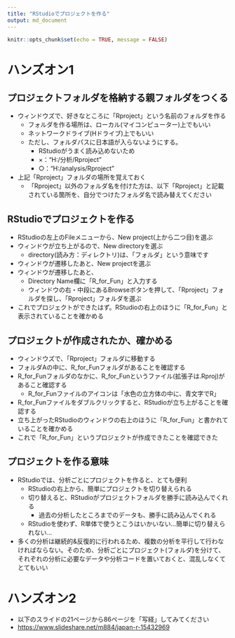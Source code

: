 ---
title: "RStudioでプロジェクトを作る"
output: md_document
---

```{r setup, include=FALSE}
knitr::opts_chunk$set(echo = TRUE, message = FALSE)
```

# ハンズオン1

## プロジェクトフォルダを格納する親フォルダをつくる
- ウィンドウズで、好きなところに「Rproject」という名前のフォルダを作る
    - フォルダを作る場所は、ローカル(マイコンピューター)上でもいい
    - ネットワークドライブ(Hドライブ)上でもいい
    - ただし、フォルダパスに日本語が入らないようにする。
        - RStudioがうまく読み込めないため
        - ×："H:/分析/Rproject"
        - ○："H:/analysis/Rproject"
- 上記「Rproject」フォルダの場所を覚えておく
    - 「Rproject」以外のフォルダ名を付けた方は、以下「Rproject」と記載されている箇所を、自分でつけたフォルダ名で読み替えてください

## RStudioでプロジェクトを作る
- RStudioの左上のFileメニューから、New project(上から二つ目)を選ぶ
- ウィンドウが立ち上がるので、New directoryを選ぶ
    - directory(読み方：ディレクトリ)は、「フォルダ」という意味です
- ウィンドウが遷移したあと、New projectを選ぶ
- ウィンドウが遷移したあと、
    - Directory Name欄に「R_for_Fun」と入力する
    - ウィンドウの右・中段にあるBrowseボタンを押して、「Rproject」フォルダを探し、「Rproject」フォルダを選ぶ
- これでプロジェクトができたはず。RStudioの右上のほうに「R_for_Fun」と表示されていることを確かめる

## プロジェクトが作成されたか、確かめる
- ウィンドウズで、「Rproject」フォルダに移動する
- フォルダAの中に、R_for_Funフォルダがあることを確認する
- R_for_Funフォルダのなかに、R_for_Funというファイル(拡張子は.Rproj)があること確認する
    - R_for_Funファイルのアイコンは「水色の立方体の中に、青文字でR」
- R_for_Funファイルをダブルクリックすると、RStudioが立ち上がることを確認する
- 立ち上がったRStudioのウィンドウの右上のほうに「R_for_Fun」と書かれていることを確かめる
- これで「R_for_Fun」というプロジェクトが作成できたことを確認できた

## プロジェクトを作る意味
- RStudioでは、分析ごとにプロジェクトを作ると、とても便利
    - RStudioの右上から、簡単にプロジェクトを切り替えられる
    - 切り替えると、RStudioがプロジェクトフォルダを勝手に読み込んでくれる
        - 過去の分析したところまでのデータも、勝手に読み込んでくれる
    - RStudioを使わず、R単体で使うとこうはいかいない…簡単に切り替えられない…
- 多くの分析は継続的&反復的に行われるため、複数の分析を平行して行わなければならない。そのため、分析ごとにプロジェクト(フォルダ)を分けて、それぞれの分析に必要なデータや分析コードを置いておくと、混乱しなくてとてもいい

# ハンズオン2

- 以下のスライドの21ページから86ページを「写経」してみてください
- [https://www.slideshare.net/m884/japan-r-15432969](https://www.slideshare.net/m884/japan-r-15432969)